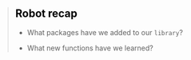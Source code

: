 

> <h2 style="color: black; margin-top: 8px;"> <i class="fas fa-robot" aria-hidden="true"></i>  Robot recap </h2>
>
> - What packages have we added to our `library`?
>
> - What new functions have we learned?
>

